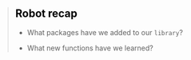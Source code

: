 

> <h2 style="color: black; margin-top: 8px;"> <i class="fas fa-robot" aria-hidden="true"></i>  Robot recap </h2>
>
> - What packages have we added to our `library`?
>
> - What new functions have we learned?
>

